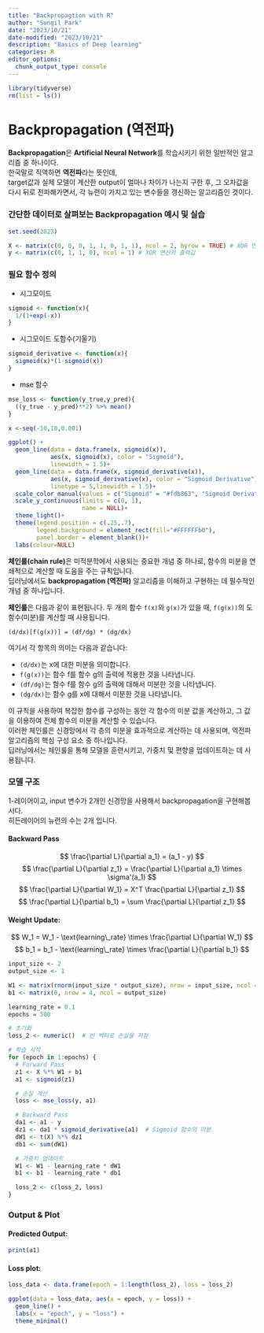 ```yaml
---
title: "Backpropagtion with R"
author: "Sungil Park"
date: "2023/10/21"
date-modified: "2023/10/21"
description: "Basics of Deep learning"
categories: R
editor_options: 
  chunk_output_type: console
---
```


```r
library(tidyverse)
rm(list = ls())
```

# **Backpropagation (역전파)**

**Backpropagation**은 **Artificial Neural Network**를 학습시키기 위한 일반적인 알고리즘 중 하나이다.<br>한국말로 직역하면 **역전파**라는 뜻인데,<br>target값과 실제 모델이 계산한 output이 얼마나 차이가 나는지 구한 후, 그 오차값을 다시 뒤로 전파해가면서, 각 뉴런이 가지고 있는 변수들을 갱신하는 알고리즘인 것이다.

### 간단한 데이터로 살펴보는 **Backpropagation** 예시 및 실습

```r
set.seed(2023)

X <- matrix(c(0, 0, 0, 1, 1, 0, 1, 1), ncol = 2, byrow = TRUE) # XOR 연산의 입력값
y <- matrix(c(0, 1, 1, 0), ncol = 1) # XOR 연산의 출력값
```

### 필요 함수 정의

- 시그모이드

```r
sigmoid <- function(x){
  1/(1+exp(-x))
}
```

 - 시그모이드 도함수(기울기)

```r
sigmoid_derivative <- function(x){
  sigmoid(x)*(1-sigmoid(x))
}
```


 - mse 함수

```r
mse_loss <- function(y_true,y_pred){
  ((y_true - y_pred)**2) %>% mean()
}
```
```r
x <-seq(-10,10,0.001)

ggplot() +
  geom_line(data = data.frame(x, sigmoid(x)), 
            aes(x, sigmoid(x), color = "Sigmoid"),
            linewidth = 1.5)+
  geom_line(data = data.frame(x, sigmoid_derivative(x)), 
            aes(x, sigmoid_derivative(x), color = "Sigmoid Derivative"), 
            linetype = 5,linewidth = 1.5)+
  scale_color_manual(values = c("Sigmoid" = "#fdb863", "Sigmoid Derivative" = "#0571b0")) +
  scale_y_continuous(limits = c(0, 1),
                     name = NULL)+
  theme_light()+
  theme(legend.position = c(.25,.7),
        legend.background = element_rect(fill="#FFFFFFb0"),
        panel.border = element_blank())+
  labs(colour=NULL)
```

**체인룰(chain rule)**은 미적분학에서 사용되는 중요한 개념 중 하나로, 함수의 미분을 연쇄적으로 계산할 때 도움을 주는 규칙입니다.<br>딥러닝에서도 **backpropagation (역전파)** 알고리즘을 이해하고 구현하는 데 필수적인 개념 중 하나입니다.

**체인룰**은 다음과 같이 표현됩니다. 두 개의 함수 `f(x)`와 `g(x)`가 있을 때, `f(g(x))`의 도함수(미분)를 계산할 때 사용됩니다.

`(d/dx)[f(g(x))] = (df/dg) * (dg/dx)`

여기서 각 항목의 의미는 다음과 같습니다:

 - `(d/dx)`는 x에 대한 미분을 의미합니다.
 - `f(g(x))`는 함수 f를 함수 g의 출력에 적용한 것을 나타냅니다.
 - `(df/dg)`는 함수 f를 함수 g의 출력에 대해서 미분한 것을 나타냅니다.
 - `(dg/dx)`는 함수 g를 x에 대해서 미분한 것을 나타냅니다.


이 규칙을 사용하여 복잡한 함수를 구성하는 동안 각 함수의 미분 값을 계산하고, 그 값을 이용하여 전체 함수의 미분을 계산할 수 있습니다.<br>이러한 체인룰은 신경망에서 각 층의 미분을 효과적으로 계산하는 데 사용되며, 역전파 알고리즘의 핵심 구성 요소 중 하나입니다.<br>딥러닝에서는 체인룰을 통해 모델을 훈련시키고, 가중치 및 편향을 업데이트하는 데 사용됩니다.

### 모델 구조

1-레이어이고, input 변수가 2개인 신경망을 사용해서 backpropagation을 구현해봅시다.  
히든레이어의 뉴런의 수는 2개 입니다.

#### Backward Pass

$$
\frac{\partial L}{\partial a_1} = (a_1 - y)
$$
$$
\frac{\partial L}{\partial z_1} = \frac{\partial L}{\partial a_1} \times \sigma'(a_1)
$$
$$
\frac{\partial L}{\partial W_1} = X^T \frac{\partial L}{\partial z_1}
$$
$$
\frac{\partial L}{\partial b_1} = \sum \frac{\partial L}{\partial z_1}
$$

#### Weight Update:

$$
W_1 = W_1 - \text{learning\_rate} \times \frac{\partial L}{\partial W_1}
$$
$$
b_1 = b_1 - \text{learning\_rate} \times \frac{\partial L}{\partial b_1}
$$


```r
input_size <- 2
output_size <- 1

W1 <- matrix(rnorm(input_size * output_size), nrow = input_size, ncol = output_size)
b1 <- matrix(0, nrow = 4, ncol = output_size)

learning_rate = 0.1
epochs = 500

# 초기화
loss_2 <- numeric()  # 빈 벡터로 손실을 저장

# 학습 시작
for (epoch in 1:epochs) {
  # Forward Pass
  z1 <- X %*% W1 + b1
  a1 <- sigmoid(z1)

  # 손실 계산
  loss <- mse_loss(y, a1)

  # Backward Pass
  da1 <- a1 - y
  dz1 <- da1 * sigmoid_derivative(a1)  # Sigmoid 함수의 미분
  dW1 <- t(X) %*% dz1
  db1 <- sum(dW1)

  # 가중치 업데이트
  W1 <- W1 - learning_rate * dW1
  b1 <- b1 - learning_rate * db1

  loss_2 <- c(loss_2, loss)
}
```

### Output & Plot

#### Predicted Output:

```r
print(a1)
```

#### Loss plot:

```r
loss_data <- data.frame(epoch = 1:length(loss_2), loss = loss_2)

ggplot(data = loss_data, aes(x = epoch, y = loss)) +
  geom_line() +
  labs(x = "epoch", y = "loss") +
  theme_minimal()
```

















